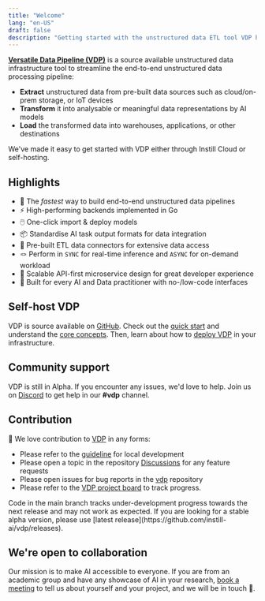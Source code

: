 ```yaml
---
title: "Welcome"
lang: "en-US"
draft: false
description: "Getting started with the unstructured data ETL tool VDP https://github.com/instill-ai/vdp"
---
```


[**Versatile Data Pipeline (VDP)**](https://github.com/instill-ai/vdp) is a source available unstructured data infrastructure tool to streamline the end-to-end unstructured data processing pipeline:

- **Extract** unstructured data from pre-built data sources such as cloud/on-prem storage, or IoT devices
- **Transform** it into analysable or meaningful data representations by AI models
- **Load** the transformed data into warehouses, applications, or other destinations

We've made it easy to get started with VDP either through Instill Cloud or self-hosting.

## Highlights

- 🚀 The _fastest_ way to build end-to-end unstructured data pipelines
- ⚡️ High-performing backends implemented in Go
- 🖱️ One-click import & deploy models
- 📦 Standardise AI task output formats for data integration
- 🔌 Pre-built ETL data connectors for extensive data access
- 🪢 Perform in `SYNC` for real-time inference and `ASYNC` for on-demand workload
- 🧁 Scalable API-first microservice design for great developer experience
- 🤠 Built for every AI and Data practitioner with no-/low-code interfaces

## Self-host VDP

VDP is source available on [GitHub](https://github.com/instill-ai/vdp).
Check out the [quick start](/docs/vdp/getting-started) and understand the [core concepts](/docs/vdp/core-concepts/overview).
Then, learn about how to [deploy VDP](/docs/vdp/deployment/overview) in your infrastructure.

## Community support

VDP is still in Alpha. If you encounter any issues, we'd love to help. Join us on [Discord](https://discord.gg/sevxWsqpGh) to
get help in our **#vdp** channel.

## Contribution

👐 We love contribution to [VDP](https://github.com/instill-ai/vdp) in any forms:

- Please refer to the [guideline](/docs/vdp/development/setup-local-development) for local development
- Please open a topic in the repository [Discussions](https://github.com/instill-ai/vdp/discussions) for any feature requests
- Please open issues for bug reports in the [vdp](https://github.com/instill-ai/vdp) repository
- Please refer to the [VDP project board](https://github.com/orgs/instill-ai/projects/5) to track progress.

<InfoBlock type="warning" title="WARNING">
  Code in the main branch tracks under-development progress towards the next
  release and may not work as expected. If you are looking for a stable alpha
  version, please use [latest
  release](https://github.com/instill-ai/vdp/releases).
</InfoBlock>

## We're open to collaboration

Our mission is to make AI accessible to everyone. If you are from an academic group and have any showcase of AI in your research,
[book a meeting](https://calendly.com/instill-ai/chat-with-us) to tell us about yourself and your project, and we will be in touch 👐.
